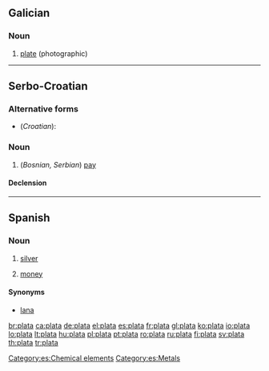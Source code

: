 ==Galician==

===Noun===
{{gl-noun|f}}

# [[plate]] (photographic)

----

==Serbo-Croatian==

===Alternative forms===
* (''Croatian''): {{l|sh|plaća|pláća}}

===Noun===
{{sh-noun|g=f|head=pláta|r|плата|пла́та}}

# (''Bosnian, Serbian'') [[pay]]

====Declension====
{{sh-decl-noun
|plata|plate
|plate|plata
|plati|platama
|platu|plate
|plato|plate
|plati|platama
|platom|platama
}}

----

==Spanish==

===Noun===
{{es-noun-f}}

# [[silver]]
# {{context|Latin America|lang=es}} [[money]]

====Synonyms====
*[[lana]] {{f}}

[[Category:es:Chemical elements]]
[[Category:es:Metals]]

[[br:plata]]
[[ca:plata]]
[[de:plata]]
[[el:plata]]
[[es:plata]]
[[fr:plata]]
[[gl:plata]]
[[ko:plata]]
[[io:plata]]
[[lo:plata]]
[[lt:plata]]
[[hu:plata]]
[[pl:plata]]
[[pt:plata]]
[[ro:plata]]
[[ru:plata]]
[[fi:plata]]
[[sv:plata]]
[[th:plata]]
[[tr:plata]]